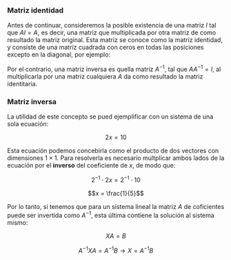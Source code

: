 ### Matriz identidad

Antes de continuar, consideremos la posible existencia de una matriz $I$ tal que $A I = A$, es decir, una matriz que multiplicada por otra matriz de como resultado la matriz original. Esta matriz se conoce como la matriz identidad, y consiste de una matriz cuadrada con ceros en todas las posiciones excepto en la diagonal, por ejemplo:

\begin{equation}
I = \left[ 
\begin{array}{ccc}
\ 1 & 0 & 0 & 0 \\
  0 & 1 & 0 & 0 \\
  0 & 0 & 1 & 0 \\
  0 & 0 & 0 & 1 \\
\end{array}
\right]
\end{equation}

Por el contrario, una matriz inversa es quella matriz $A^{-1}$, tal que $AA^{-1} = I$, al multiplicarla por una matriz cualquiera $A$ da como resultado la matriz identitaria.

### Matriz inversa

La utilidad de este concepto se pued ejemplificar con un sistema de una sola ecuación:

$$2x = 10$$

Esta ecuación podemos concebirla como el producto de dos vectores con dimensiones $1 \times 1$. Para resolverla es necesario multplicar ambos lados de la ecuación por el **inverso** del coeficiente de $x$, de modo que:

$$2^{-1} \cdot 2x = 2^{-1} \cdot 10$$

$$x = \frac{1}{5}$$

Por lo tanto, si tenemos que para un sistema lineal la matriz $A$ de coficientes puede ser invertida como $A^{-1}$, esta última contiene la solución al sistema mismo:

$$XA = B$$

$$A^{-1}XA = A^{-1}B \rightarrow X = A^{-1}B$$ 

